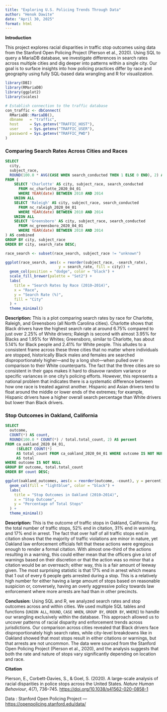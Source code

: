 ```yaml
---
title: "Exploring U.S. Policing Trends Through Data"
author: "Henok Dawite"
date: "April 30, 2025"
format: html
---
```


**Introduction**

This project explores racial disparities in traffic stop outcomes using data from the Stanford Open Policing Project (Pierson et al., 2020). Using SQL to query a MariaDB database, we investigate differences in search rates across multiple cities and dig deeper into patterns within a single city. Our goal is to surface insights into how policing practices differ by race and geography using fully SQL-based data wrangling and R for visualization.

```r
library(DBI)
library(RMariaDB)
library(ggplot2)
library(scales)

# Establish connection to the traffic database
con_traffic <- dbConnect(
  RMariaDB::MariaDB(),
  dbname   = "traffic",
  host     = Sys.getenv("TRAFFIC_HOST"),
  user     = Sys.getenv("TRAFFIC_USER"),
  password = Sys.getenv("TRAFFIC_PWD")
)
```

### Comparing Search Rates Across Cities and Races

```sql
SELECT
  city,
  subject_race,
  ROUND(100.0 * AVG(CASE WHEN search_conducted THEN 1 ELSE 0 END), 2) AS search_rate
FROM (
    SELECT 'Charlotte' AS city, subject_race, search_conducted
      FROM nc_charlotte_2020_04_01
      WHERE YEAR(date) BETWEEN 2010 AND 2014
    UNION ALL
    SELECT 'Raleigh' AS city, subject_race, search_conducted
      FROM nc_raleigh_2020_04_01
      WHERE YEAR(date) BETWEEN 2010 AND 2014
    UNION ALL
    SELECT 'Greensboro' AS city, subject_race, search_conducted
      FROM nc_greensboro_2020_04_01
      WHERE YEAR(date) BETWEEN 2010 AND 2014
) AS combined
GROUP BY city, subject_race
ORDER BY city, search_rate DESC;
```

```r
race_search <- subset(race_search, subject_race != "unknown")
```

```r
ggplot(race_search, aes(x = reorder(subject_race, -search_rate),
                        y = search_rate, fill = city)) +
  geom_col(position = "dodge", color = "black") +
  scale_fill_brewer(palette = "Set2") +
  labs(
    title = "Search Rates by Race (2010–2014)",
    x = "Race",
    y = "Search Rate (%)",
    fill = "City"
  ) + 
  theme_minimal()
```

**Description:** This is a plot comparing search rates by race for Charlotte, Raleigh, and Greensboro (all North Carolina cities). Charlotte shows that Black drivers have the highest search rate at around 6.75% compared to just over 2.25% of White drivers; Raleigh is second with almost 3.95% for Blacks and 1.95% for Whites; Greensboro, similar to Charlotte, has about 5.14% for Black people and 2.41% for White people. This alludes to a consistent frame across these three cities that no matter where individuals are stopped, historically Black males and females are searched disproportionately higher—and by a long shot—when pulled over in comparison to their White counterparts. The fact that the three cities are so consistent in their gaps makes it hard to disavow random variance or specific variances in one city's policing efforts. However, this represents a national problem that indicates there is a systematic difference between how one race is treated against another. Hispanic and Asian drivers tend to float around the middle or lower ends of the extremes; for example, Hispanic drivers have a higher overall search percentage than White drivers but lower than Black drivers.

### Stop Outcomes in Oakland, California

```sql
SELECT
  outcome,
  COUNT(*) AS count,
  ROUND(100.0 * COUNT(*) / total.total_count, 2) AS percent
FROM ca_oakland_2020_04_01,
     (SELECT COUNT(*) 
     AS total_count FROM ca_oakland_2020_04_01 WHERE outcome IS NOT NULL)
     AS total
WHERE outcome IS NOT NULL
GROUP BY outcome, total.total_count
ORDER BY count DESC;
```

```r
ggplot(oakland_outcomes, aes(x = reorder(outcome, -count), y = percent)) +
  geom_col(fill = "lightblue", color = "black") +
  labs(
    title = "Stop Outcomes in Oakland (2010–2014)",
    x = "Stop Outcome",
    y = "Percentage of Total Stops"
  ) + 
  theme_minimal()
```

**Description:** This is the outcome of traffic stops in Oakland, California. For the total number of traffic stops, 52% end in citation, 31% end in warning, and 17% end in arrest. The fact that over half of all traffic stops end in citation shows that the majority of traffic violations are minor in nature, yet Oakland law enforcement officials felt that these actions were egregious enough to render a formal citation. With almost one-third of the actions resulting in a warning, this could either mean that the officers give a lot of warnings based on their discretion or that the action was so minor that a citation would be an overreach; either way, this is a fair amount of leeway given. The most surprising statistic is that 17% end in arrest which means that 1 out of every 6 people gets arrested during a stop. This is a relatively high number for either having a large amount of stops based on reasonable suspicion or, conversely, having an overly aggressive policy towards law enforcement where more arrests are had than in other precincts.

**Conclusion:** Using SQL and R, we analyzed search rates and stop outcomes across and within cities. We used multiple SQL tables and functions (`UNION ALL`, `ROUND`, `CASE WHEN`, `GROUP BY`, `ORDER BY`, `WHERE`) to handle our wrangling exclusively within the database. This approach allowed us to uncover patterns of racial disparity and enforcement trends across jurisdictions. Our comparison across cities revealed that Black drivers face disproportionately high search rates, while city-level breakdowns like in Oakland showed that most stops result in either citations or warnings, but that arrests are not uncommon. The data were sourced from the Stanford Open Policing Project (Pierson et al., 2020), and the analysis suggests that both the rate and nature of stops vary significantly depending on location and race.

**Citation**

Pierson, E., Corbett-Davies, S., & Goel, S. (2020). A large-scale analysis of racial disparities in police stops across the United States. *Nature Human Behaviour*, 4(7), 736–745. <https://doi.org/10.1038/s41562-020-0858-1>

Data : Stanford Open Policing Project — <https://openpolicing.stanford.edu/data/>
